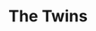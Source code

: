 
# The Twins
<ProjectDetails
  floatRight
  region="Riverlands"
  house="House Frey"
  type="Castle"
  status="Completed"
  warp="/warp thetwins"
  projectLead="SMP"
  dateStarted="2013-03-16T07:00:00+00:00"
  dateCompleted="2013-03-16T07:00:00+00:00"
/>
